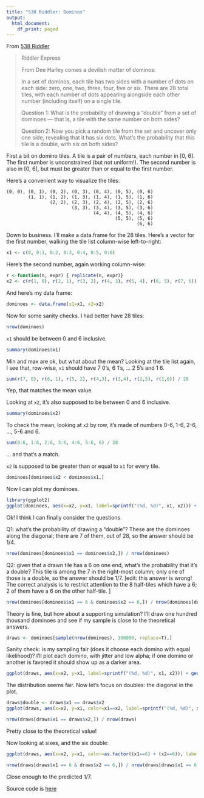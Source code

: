 ```yaml
---
title: "538 Riddler: Dominos"
output:
  html_document:
    df_print: paged
---
```


From [538 Riddler](https://fivethirtyeight.com/features/can-you-eat-an-apple-like-a-toddler/)

> Riddler Express
> 
> From Dee Harley comes a devilish matter of dominos:
> 
> In a set of dominos, each tile has two sides with a number of dots on each side: zero, one, two, three, four, five or six. There are 28 total tiles, with each number of dots appearing alongside each other number (including itself) on a single tile.
> 
> Question 1: What is the probability of drawing a “double” from a set of dominoes — that is, a tile with the same number on both sides?
> 
> Question 2: Now you pick a random tile from the set and uncover only one side, revealing that it has six dots. What’s the probability that this tile is a double, with six on both sides?
> 

First a bit on domino tiles. A tile is a pair of numbers, each number in [0, 6]. The first number is unconstrained (but not uniform!). The second number is also in [0, 6], but must be greater than or equal to the first number.

Here's a convenient way to visualize the tiles:

```
(0, 0), (0, 1), (0, 2), (0, 3), (0, 4), (0, 5), (0, 6)
        (1, 1), (1, 2), (1, 3), (1, 4), (1, 5), (1, 6)
                (2, 2), (2, 3), (2, 4), (2, 5), (2, 6)
                        (3, 3), (3, 4), (3, 5), (3, 6)
                                (4, 4), (4, 5), (4, 6)
                                        (5, 5), (5, 6)
                                                (6, 6)
```

Down to business. I'll make a data.frame for the 28 tiles. 
Here's a vector for the first number, walking the tile list column-wise left-to-right:
```r
x1 <- c(0, 0:1, 0:2, 0:3, 0:4, 0:5, 0:6)
```

Here's the second number, again working column-wise:
```r
r <-function(n, expr) { replicate(n, expr)}
x2 <- c(r(1, 0), r(2, 1), r(3, 2), r(4, 3), r(5, 4), r(6, 5), r(7, 6))
```

And here's my data frame:
```r
dominoes <- data.frame(x1=x1, x2=x2)
```

Now for some sanity checks. I had better have 28 tiles:
```r
nrow(dominoes)
```

``x1`` should be between 0 and 6 inclusive.
```r
summary(dominoes$x1)
```

Min and max are ok, but what about the mean? Looking at the tile list again, I see that, row-wise, ``x1`` should have 7 0's, 6 1's, ... 2 5's and 1 6. 
```r
sum(r(7, 0), r(6, 1), r(5, 2), r(4,3), r(3,4), r(2,5), r(1,6)) / 28
```
Yep, that matches the mean value.

Looking at ``x2``, it's also supposed to be between 0 and 6 inclusive.
```r
summary(dominoes$x2)
```

To check the mean, looking at ``x2`` by row, it's made of numbers 0-6, 1-6, 2-6, ..., 5-6 and 6.
```r
sum(0:6, 1:6, 2:6, 3:6, 4:6, 5:6, 6) / 28
```
... and that's a match.

``x2`` is supposed to be greater than or equal to ``x1`` for every tile.
```r
dominoes[dominoes$x2 < dominoes$x1,]
```

Now I can plot my dominoes.
```r
library(ggplot2)
ggplot(dominoes, aes(x=x2, y=x1, label=sprintf("(%d, %d)", x1, x2))) + scale_y_reverse() + geom_text() + theme_void()
```

Ok! I think I can finally consider the questions.

Q1: what's the probability of drawing a "double"? These are the dominoes along the diagonal; there are 7 of them, out of 28, so the answer should be 1/4.
```r
nrow(dominoes[dominoes$x1 == dominoes$x2,]) / nrow(dominoes)
```

Q2: given that a drawn tile has a 6 on one end, what's the probability that it's a double? This tile is among the 7 in the right-most column; only one of those is a double, so the answer should be 1/7. [edit: this answer is wrong! The correct analysis is to restrict attention to the 8 half-tiles which have a 6; 2 of them have a 6 on the other half-tile. ]
```r
nrow(dominoes[dominoes$x1 == 6 & dominoes$x2 == 6,]) / nrow(dominoes[dominoes$x1 == 6 | dominoes$x2 == 6,])
```

Theory is fine, but how about a supporting simulation? I'll draw one hundred thousand dominoes and see if my sample is close to the theoretical answers.

```r
draws <- dominoes[sample(nrow(dominoes), 100000, replace=T),]
```

Sanity check: is my sampling fair (does it choose each domino with equal likelihood)? I'll plot each domino, with jitter and low alpha; if one domino or another is favored it should show up as a darker area.

```r
ggplot(draws, aes(x=x2, y=x1, label=sprintf("(%d, %d)", x1, x2))) + geom_jitter(width=0.25, height=0.25, alpha=0.002)  + scale_y_reverse() + geom_text(vjust=3) + theme_void()
```

The distribution seems fair. Now let's focus on doubles: the diagonal in the plot.
```r
draws$double <- draws$x1 == draws$x2
ggplot(draws, aes(x=x2, y=x1, color=x1==x2, label=sprintf("(%d, %d)", x1, x2))) + geom_jitter(width=0.25, height=0.25, alpha=0.01)  + scale_y_reverse() + geom_text(vjust=3) + theme_void() + theme(legend.position="none")
```

```r
nrow(draws[draws$x1 == draws$x2,]) / nrow(draws)
```

Pretty close to the theoretical value!

Now looking at sixes, and the six double:
```r
ggplot(draws, aes(x=x2, y=x1, color=as.factor((x1==6) + (x2==6)), label=sprintf("(%d, %d)", x1, x2))) + geom_jitter(width=0.25, height=0.25, alpha=0.01) + scale_y_reverse() + geom_text(vjust=3) + theme_void() + theme(legend.position="none")
```

```r
nrow(draws[draws$x1 == 6 & draws$x2 == 6,]) / nrow(draws[draws$x1 == 6 | draws$x2 == 6,])
```

Close enough to the predicted 1/7.

Source code is [here](https://github.com/aaronferrucci/dominos)

